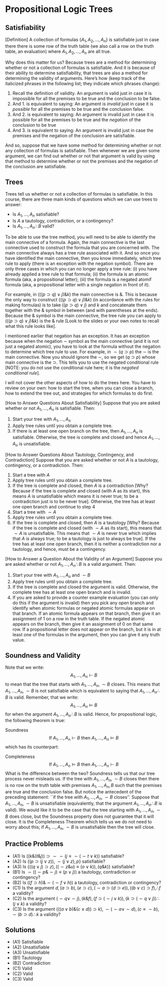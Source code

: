 # Propositional Logic Trees

## Satisfiability

[Definition] A collection of formulas $\{A_1,A_2,\ldots,A_n\}$ is satisfiable just in case there there is some row of the truth table (we also call a row on the truth table, an evaluation) where $A_1,A_2,\ldots,A_n$ are all true. 

Why does this matter for us? Because trees are a method for determining whether or not a collection of formulas is satisfiable. And it is because of their ability to determine satisfiability, that trees are also a method for determining the validity of arguments. Here's how (keep track of the italicized phrases in the following list; they indicate which phrases change):

1. Recall the definition of validity. An argument is valid just in case it is impossible for all the premises to be true and the conclusion to be false.
2. And 1. is equivalent to saying: An argument is *invalid* just in case it is *possible* for all the premises to be true and the conclusion false.
3. And 2. is equivalent to saying: An argument is invalid just in case it is possible for all the premises to be true and the *negation* of the conclusion to be true 
4. And 3. is equivalent to saying: An argument is invalid just in case the premises and the negation of the conclusion are satisfiable.

And so, suppose that we have some method for determining whether or not any collection of formulas is satisfiable. Then whenever we are given some argument, we can find out whether or not that argument is valid by using that method to determine whether or not the premises and the negation of the conclusion are satisfiable.

## Trees

Trees tell us whether or not a collection of formulas is satisfiable. In this course, there are three main kinds of questions which we can use trees to answer:

- Is $A_1,\ldots,A_n$ satisfiable?
- Is $A$ a tautology, contradiction, or a contingency?
- Is $A_1,\ldots,A_n \therefore B$ valid?

To be able to use the tree method, you will need to be able to identify the main connective of a formula. Again, the main connective is the last connective used to construct the formula that you are concerned with. The main connective always has a tree rule associated with it. And so once you have identified the main connective, then you know immediately, which tree rule to apply (there is an exception with the negation symbol). There are only three cases in which you can no longer apply a tree rule: (i) you have already applied a tree rule to that formula; (ii) the formula is an atomic formula (aka, a propositional letter); (iii) the formula is a negated atomif formula (aka, a propositional letter with a single negation in front of it). 

For example, in $(((p \supset q) \lor j) \& k)$ the main connective is $\&$. This is because the only way to construct $(((p \supset q) \lor j) \& k)$ (in accordance with the rules for making formulas) is to take $((p \supset q) \lor j)$ and $k$ and concatenate them together with the $\&$ symbol in between (and with parentheses at the ends). Because the $\&$ symbol is the main connective, the tree rule you can apply to $(((p \supset q) \lor j) \& k)$ is the $\&$ rule [Look to the slides or your own notes to recall what this rule looks like].

I mentioned earlier that negation has an exception. It has an exception because when the negation $\sim$ symbol as the main connective (and it is not just a negated atomic), you have to look at the formula without the negation to determine which tree rule to use. For example, in $\sim (q \supset p)$ the $\sim$ is the main connective. Now you should ignore the $\sim$, so we get $(q \supset p)$ whose main connective is the $\supset$. This tells you to use the negated conditional rule [NOTE: you do not use the conditional rule here; it is the *negated conditional rule*].

I will not cover the other aspects of how to do the trees here. You have to review on your own: how to start the tree, when you can close a branch, how to extend the tree out, and strategies for which formulas to do first.

[How to Answer Questions About Satisfiability] Suppose that you are asked whether or not $A_1,\ldots,A_n$ is satisfiable. Then:

1. Start your tree with $A_1,\ldots,A_n$
2. Apply tree rules until you obtain a complete tree.
3. If there is at least one open branch on the tree, then $A_1,\ldots,A_n$ is satisfiable. Otherwise, the tree is complete and closed and hence $A_1,\ldots,A_n$ is unsatisfiable.

[How to Answer Questions About Tautology, Contingency, and Contradiction] Suppose that you are asked whether or not $A$ is a tautology, contingency, or a contradiction. Then:

1. Start a tree with $A$
2. Apply tree rules until you obtain a complete tree.
3. If the tree is complete and closed, then $A$ is a contradiction [Why? Because if the tree is complete and closed (with $A$ as its start), this means $A$ is unsatisfiable which means it is never true; to be a contradiction just is to be never true]. Otherwise, the tree has at least one open branch and continue to step 4
4. Start a tree with $\sim A$
5. Apply tree rules until you obtain a complete tree.
6. If the tree is complete and closed, then $A$ is a tautology [Why? Because if the tree is complete and closed (with $\sim A$ as its start), this means that $\sim A$ is unsatisfiable. This means that $\sim A$ is never true which implies that $A$ is always true; to be a tautology is just to always be true]. If the tree has at least one open branch, then it is neither a contradiction nor a tautology, and hence, must be a contingency.

[How to Answer a Question About the Validity of an Argument] Suppose you are asked whether or not $A_1,\ldots,A_n \therefore B$ is a valid argument. Then:

1. Start your tree with $A_1,\ldots,A_n$ and $\sim B$
2. Apply tree rules until you obtain a complete tree.
3. If the tree is complete and closed the argument is valid. Otherwise, the complete tree has at least one open branch and is invalid. 
4. If you are asked to provide a counter example evaluation (you can only do this if the argument is invalid) then you pick any open branch and identify when atomic formulas or negated atomic formulas appear on that branch. If an atomic formula appears on that branch, then give it an assignment of $1$ on a row in the truth table. If the negated atomic appears on the branch, then give it an assignment of $0$ on that same row. If a propositional letter does not appear on the branch, but it is in at least one of the formulas in the argument, then you can give it any truth value.

## Soundness and Validity
Note that we write:
$$
A_1,\ldots,A_n \vdash B
$$
to mean that the tree that starts with $A_1,\ldots,A_n, \sim B$ closes. This means that $A_1,\ldots,A_n, \sim B$ is not satisfiable which is equivalent to saying that $A_1,\ldots,A_n \therefore B$ is valid. Remember, that we write:
$$
A_1,\ldots,A_n \vDash B
$$
for when the argument $A_1,\ldots,A_n \therefore B$ is valid. Hence, for propositional logic, the following theorem is true:

Soundness
$$
        \text{If } A_1,\ldots, A_n \vdash B \text{ then } A_1,\ldots, A_n \vDash B
$$
which has its counterpart:

Completeness
$$
        \text{If } A_1,\ldots, A_n \vDash B \text{ then } A_1,\ldots, A_n \vdash B
$$
What is the difference between the two? Soundness tells us that our tree process never misleads us. If the tree with $A_1,\ldots,A_n, \sim B$ closes then there is no row on the truth table with premises $A_1,\ldots,A_n, B$ such that the premises are true and the conclusion false. But notice the antecedent of  the preceding statement: ``if the tree with $A_1,\ldots,A_n,\sim B$ closes''. Suppose that $A_1,\ldots,A_n, \sim B$ is unsatisfiable (equivalently, that the argument $A_1,\ldots,A_n \therefore B$ is valid). We would like it to be the case that the tree starting with $A_1,\ldots,A_n,\sim B$ does close, but the Soundness property does not guarantee that it will close. It is the Completeness Theorem which tells us we do not need to worry about this; if $A_1,\ldots,A_n, \sim B$ is unsatisfiable then the tree will close.

## Practice Problems

- (A1) Is $((k \& (t \& j)) \supset \sim \sim (j \equiv \sim (\sim t \lor k))$ satisfiable?
- (A2) Is $\{(p \supset (j \lor z)), \sim (j \lor z), p\}$ satisfiable?
- (A3) Is $\{((q \lor j) \supset z), ((\sim z \& u) \equiv (o \lor k)), (q \& k)\}$ satisfiable?
- (B1) Is $\sim ((\sim p \& \sim j) \equiv (p \lor j))$ a tautology, contradiction or contingency?
- (B2) Is $((f \supset h) \& \sim(\sim f \lor h))$ a tautology, contradiction or contingency?
- (C1) Is the argument $d, (a \supset b), (e \supset c), (\sim a \supset (d \supset e)), ((b \lor c) \supset f), \therefore f$ a validity?
- (C2) Is the argument $(\sim q \lor \sim j),(k \& f), (f \supset (\sim j \lor k)), (k \supset (\sim q \lor j)) \therefore (j \lor k)$ a validity?
- (C3) Is the argument $(((a \lor b) \& (c \lor d)) \supset k), \sim(\sim a \lor \sim d), (c \equiv \sim b), \sim (b \supset d) \therefore k$ a validity?

## Solutions

- (A1) Satisfiable
- (A2) Unsatisfiable
- (A3) Unsatisfiable
- (B1) Tautology
- (B2) Contradiction
- (C1) Valid
- (C2) Valid
- (C3) Valid

